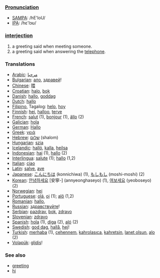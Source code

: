 ===[[Pronunciation]]===
*[[w:SAMPA|SAMPA]]: /hE'loU/
*[[w:IPA|IPA]]: /hε'lɔʊ/

=== [[interjection]] ===
#a greeting said when meeting someone.
#a greeting said when answering the [[telephone]].

=== Translations ===
*[[Arabic]]: [[مرحبا]]
*[[Bulgarian]]: [[ало]], [[здравей]]!
*[[Chinese]]: [[喂]]
*[[Croatian]]: [[halo]], [[bok]]
*[[Danish]]: [[hallo]], [[goddag]]
*[[Dutch]]: [[hallo]]
*[[Filipino]], Tagalog: [[helo]], [[hoy]]
*[[Finnish]]: [[hei]], [[halloo]], [[terve]]
*[[French]]: [[salut]] (1), [[bonjour]] (1), [[âllo]] (2)
*[[Galician]]: [[hola]]
*[[German]]: [[Hallo]]
*[[Greek]]: [[γειά]]
*[[Hebrew]]: [[שלום]] (shalom)
*[[Hungarian]]: [[szia]]
*[[Icelandic]]: [[halló]], [[kalla]], [[heilsa]]
*[[Indonesian]]: [[hai]] (1), [[hallo]] (2)
*[[Interlingua]]: [[salute]] (1); [[hallo]] (1,2)
*[[Italian]]: [[ciao]]
*[[Latin]]: [[salve]], [[ave]]
*[[Japanese]]: [[こんにちは]] (konnichiwa) (1), [[もしもし]] (moshi-moshi) (2)
*[[Korean]]: [[안녕하세요]] [安寧-] (annyeonghaseyo) (1), [[여보세요]] (yeoboseyo) (2)
*[[Norwegian]]: [[hei]]
*[[Portuguese]]: [[olá]], [[oi]] (1); [[alô]] (1,2)
*[[Romanian]]: [[hallo]], 
*[[Russian]]: [[здравствуйте]]!
*[[Serbian]]: [[pazdrav]], [[bok]], [[zdravo]]
*[[Slovenian]]: [[zdravo]]
*[[Spanish]]: [[hola]] (1), [[diga]] (2), [[aló]] (2)
*[[Swedish]]: [[god dag]], [[hallå]], [[hej]]!
*[[Turkish]]: [[merhaba]] (1), [[cehennem]], [[kahrolasıca]], [[kahretsin]], [[lanet olsun]], [[alo]] (2)
*[[Volapük]]: [[glidis]]!

=== See also ===
*[[greeting]]
*[[hi]]